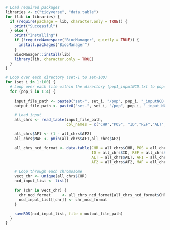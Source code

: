 ```r
# Load required packages
libraries <- c("tidyverse", "data.table")
for (lib in libraries) {
  if (require(package = lib, character.only = TRUE)) {
    print("Successful")
  } else {
    print("Installing")
    if (!requireNamespace("BiocManager", quietly = TRUE)) {
      install.packages("BiocManager")
    }
    BiocManager::install(lib)
    library(lib, character.only = TRUE)
  }
}

```

```r
# Loop over each directory (set-1 to set-100)
for (set_i in 1:100) {
  # Loop over each file within the directory (pop1_inputNCD.txt to pop4_inputNCD.txt)
  for (pop_i in 1:4) {
    
    input_file_path <- paste0("set-", set_i, "/pop", pop_i, "_inputNCD.txt")
    output_file_path <- paste0("set-", set_i, "/pop", pop_i, "_input_NCD.rds")
    
    # Load input
    all_chrs <- read_table(input_file_path, 
                           col_names = c("CHR","POS", "ID","REF","ALT","AF2"))
    
    all_chrs$AF1 <- (1 - all_chrs$AF2)
    all_chrs$MAF <- pmin(all_chrs$AF1,all_chrs$AF2)
    
    all_chrs_ncd_format <- data.table(CHR = all_chrs$CHR, POS = all_chrs$POS,
                                      ID = all_chrs$ID, REF = all_chrs$REF, 
                                      ALT = all_chrs$ALT, AF1 = all_chrs$AF1,
                                      AF2 = all_chrs$AF2, MAF = all_chrs$MAF)
    
    # Loop through each chromosome
    vect_chr <- unique(all_chrs$CHR)
    ncd_input_list <- list()
    
    for (chr in vect_chr) {
      chr_ncd_format     <- all_chrs_ncd_format[all_chrs_ncd_format$CHR == chr,]
      ncd_input_list[[chr]] <- chr_ncd_format
    }
    
    saveRDS(ncd_input_list, file = output_file_path)
  }
}

```